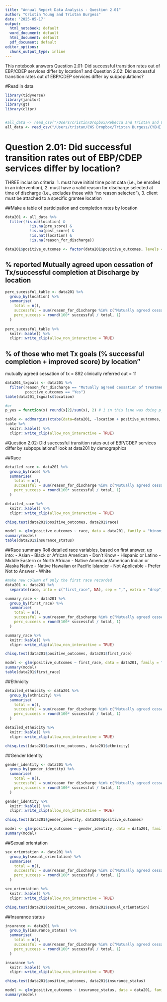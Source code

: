 ```yaml
---
title: "Annual Report Data Analysis - Question 2.01"
author: "Cristin Young and Tristan Burgess"
date: '2025-05-17'
output:
  html_notebook: default
  word_document: default
  html_document: default
  pdf_document: default
editor_options: 
  chunk_output_type: inline
---
```


This notebook answers Question 2.01: Did successful transition rates out of EBP/CDEP services differ by location? and Question 2.02: Did successful transition rates out of EBP/CDEP services differ by subpopulations?

#Read in data
```r
library(tidyverse)
library(janitor)
library(gt)
library(clipr)


#all_data <- read_csv("/Users/cristin/Dropbox/Rebecca and Tristan and Cristin/EInsight Data/demographic_discharge_clean.csv", show_col_types = FALSE)
all_data <- read_csv("/Users/tristan/CWS Dropbox/Tristan Burgess/CYBHI Project/Rebecca and Tristan and Cristin/EInsight Data/demographic_discharge_clean.csv", show_col_types = FALSE)
```


# Question 2.01: Did successful transition rates out of EBP/CDEP services differ by location?
THREE inclusion criteria:
 1. must have initial time point data (i.e., be enrolled in an intervention), 
 2. must have a valid reason for discharge selected at time of discharge (i.e., excludes those with "no reason selected"), 
 3. client must be attached to a specific grantee location

##Make a table of participation and completion rates by location
```r
data201 <- all_data %>% 
  filter(!is.na(location) & 
           !is.na(pre_score) & 
           !is.na(post_score) & 
           !is.nat(location) &
           !is.na(reason_for_discharge))

data201$positive_outcomes <- factor(data201$positive_outcomes, levels = c("No", "Yes"))
```

## % reported Mutually agreed upon cessation of Tx/successful completion at Discharge by location
```r
perc_sucessful_table <- data201 %>% 
  group_by(location) %>% 
  summarise(
    total = n(),
    successful = sum(reason_for_discharge %in% c("Mutually agreed cessation of treatment (Successful Completion)","Clinically referred out"), na.rm = TRUE),
    perc_success = round(100* successful / total, 1)
  )
              
perc_sucessful_table %>% 
  knitr::kable() %>% 
  clipr::write_clip(allow_non_interactive = TRUE)
```

## % of those who met Tx goals (% successful completion + improved score) by location"
mutually agreed cessation of tx = 892
clinically referred out = 11
```r
data201_txgoals <- data201 %>% 
  filter(reason_for_discharge == "Mutually agreed cessation of treatment (Successful Completion)",
         positive_outcomes == "Yes")
table(data201_txgoals$location)

#or
p_yes = function(x) round(x[2]/sum(x), 2) # 1 in this line was doing p_no!

table <- addmargins(xtabs(data=data201, ~location + positive_outcomes, subset = data201$reason_for_discharge == "Mutually agreed cessation of treatment (Successful Completion)"), FUN = list(p_yes))
table %>% 
  knitr::kable() %>% 
  clipr::write_clip(allow_non_interactive = TRUE)
```


#Question 2.02: Did successful transition rates out of EBP/CDEP services differ by subpopulations?
look at data201 by demographics

##Race
```r
detailed_race <- data201 %>% 
  group_by(race) %>% 
  summarise(
    total = n(),
    successful = sum(reason_for_discharge %in% c("Mutually agreed cessation of treatment (Successful Completion)","Clinically referred out"), na.rm = TRUE),
    perc_success = round(100* successful / total, 1)
  )

detailed_race %>% 
  knitr::kable() %>% 
  clipr::write_clip(allow_non_interactive = TRUE)

chisq.test(data201$positive_outcomes, data201$race)

model <- glm(positive_outcomes ~ race, data = data201, family = "binomial")
summary(model)
table(data201$insurance_status)
```

##Race summary
Roll detailed race variables, based on first answer, up into: 
- Asian
- Black or African American
- Don't Know
- Hispanic or Latino
- Middle Eastern or North African
- Native American/American Indian or Alaska Native
- Native Hawaiian or Pacific Islander
- Not Applicable
- Prefer Not to Answer
- White
```r
#make new column of only the first race recorded
data201 <- data201 %>% 
  separate(race, into = c("first_race", NA), sep = ",", extra = "drop", remove = FALSE)

summary_race <- data201 %>% 
  group_by(first_race) %>% 
  summarise(
    total = n(),
    successful = sum(reason_for_discharge %in% c("Mutually agreed cessation of treatment (Successful Completion)","Clinically referred out"), na.rm = TRUE),
    perc_success = round(100* successful / total, 1)
  )

summary_race %>% 
  knitr::kable() %>% 
  clipr::write_clip(allow_non_interactive = TRUE)

chisq.test(data201$positive_outcomes, data201$first_race)

model <- glm(positive_outcomes ~ first_race, data = data201, family = "binomial")
summary(model)
table(data201$first_race)
```


##Ethnicity
```r
detailed_ethnicity <- data201 %>% 
  group_by(ethnicity) %>% 
  summarise(
    total = n(),
    successful = sum(reason_for_discharge %in% c("Mutually agreed cessation of treatment (Successful Completion)","Clinically referred out"), na.rm = TRUE),
    perc_success = round(100* successful / total, 1)
  )

detailed_ethnicity %>% 
  knitr::kable() %>% 
  clipr::write_clip(allow_non_interactive = TRUE)

chisq.test(data201$positive_outcomes, data201$ethnicity)
```

##Gender Identity
```r
gender_identity <- data201 %>% 
  group_by(gender_identity) %>% 
  summarise(
    total = n(),
    successful = sum(reason_for_discharge %in% c("Mutually agreed cessation of treatment (Successful Completion)","Clinically referred out"), na.rm = TRUE),
    perc_success = round(100* successful / total, 1)
  )

gender_identity %>% 
  knitr::kable() %>% 
  clipr::write_clip(allow_non_interactive = TRUE)

chisq.test(data201$gender_identity, data201$positive_outcomes)

model <- glm(positive_outcomes ~ gender_identity, data = data201, family = "binomial")
summary(model)
```

##Sexual orientation
```r
sex_orientation <- data201 %>% 
  group_by(sexual_orientation) %>% 
  summarise(
    total = n(),
    successful = sum(reason_for_discharge %in% c("Mutually agreed cessation of treatment (Successful Completion)","Clinically referred out"), na.rm = TRUE),
    perc_success = round(100* successful / total, 1)
  )

sex_orientation %>% 
  knitr::kable() %>% 
  clipr::write_clip(allow_non_interactive = TRUE)

chisq.test(data201$positive_outcomes, data201$sexual_orientation)
```

##Insurance status
```r
insurance <- data201 %>% 
  group_by(insurance_status) %>% 
  summarise(
    total = n(),
    successful = sum(reason_for_discharge %in% c("Mutually agreed cessation of treatment (Successful Completion)","Clinically referred out"), na.rm = TRUE),
    perc_success = round(100* successful / total, 1)
  )

insurance %>% 
  knitr::kable() %>% 
  clipr::write_clip(allow_non_interactive = TRUE)

chisq.test(data201$positive_outcomes, data201$insurance_status)

model <- glm(positive_outcomes ~ insurance_status, data = data201, family = "binomial")
summary(model)
```